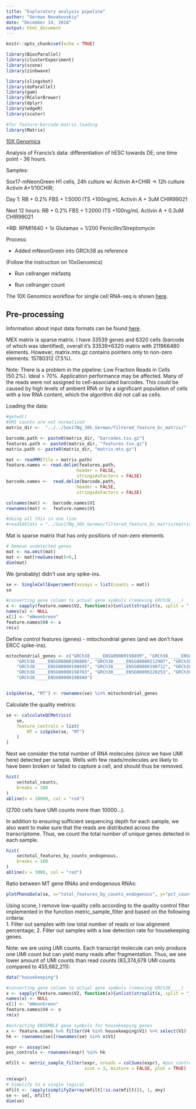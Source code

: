 ```yaml
---
title: "Exploratory analysis pipeline"
author: "German Novakovskiy"
date: "December 14, 2018"
output: html_document
---
```


```r
knitr::opts_chunk$set(echo = TRUE)
```

```r
library(BiocParallel)
library(clusterExperiment)
library(scone)
library(zinbwave)

library(slingshot)
library(doParallel)
library(gam)
library(RColorBrewer)
library(dplyr)
library(edgeR)
library(scater)

#for feature-barcode-matrix loading
library(Matrix)
```
[10X Genomics](https://ucdavis-bioinformatics-training.github.io/2017_2018-single-cell-RNA-sequencing-Workshop-UCD_UCB_UCSF/day1/Expression_Matrix.html)

Analysis of Francis's data: differentiation of hESC towards DE; one time point - 36 hours. 

Samples:

Sox17-mNeonGreen H1 cells, 24h culture w/ Activin A+CHIR -> 12h culture Activin A+1/10CHIR;

Day 1:  RB + 0.2% FBS + 1:5000 ITS +100ng/mL Activin A + 3uM CHIR99021

Next 12 hours: RB + 0.2% FBS + 1:2000 ITS +100ng/mL Activin A + 0.3uM CHIR99021

*RB: RPMI1640 + 1x Glutamax + 1/200 Penicillin/Streptomycin

Process:

- Added mNeonGreen into GRCh38 as reference

(Follow the instruction on 10xGenomics)

- Run cellranger mkfastq

- Run cellranger count

The 10X Genomics workflow for single cell RNA-seq is shown [here](https://community.10xgenomics.com/t5/10x-Blog/Single-Cell-RNA-Seq-An-Introductory-Overview-and-Tools-for/ba-p/547).

## Pre-processing

Information about input data formats can be found [here](https://support.10xgenomics.com/single-cell-gene-expression/software/pipelines/latest/output/matrices).

MEX matrix is sparse matrix. I have 33539 genes and 6320 cells (barcode of which was identified), overall it's 33539*6320 matrix with 211966480 elements. However, matrix.mtx.gz contains pointers only to non-zero elements: 15780312 (7.5%).

Note: There is a problem in the pipeline: Low Fraction Reads in Cells (50.2%). Ideal > 70%. Application performance may be affected. Many of the reads were not assigned to cell-associated barcodes. This could be caused by high levels of ambient RNA or by a significant population of cells with a low RNA content, which the algorithm did not call as cells. 

Loading the data:
```r
#getwd()
#UMI counts are not normalized
matrix_dir <-  "../../Sox17Ng_36h_German/filtered_feature_bc_matrix/"

barcode.path <- paste0(matrix_dir, "barcodes.tsv.gz")
features.path <- paste0(matrix_dir, "features.tsv.gz")
matrix.path <- paste0(matrix_dir, "matrix.mtx.gz")

mat <- readMM(file = matrix.path)
feature.names <- read.delim(features.path, 
                           header = FALSE,
                           stringsAsFactors = FALSE)
barcode.names <-  read.delim(barcode.path, 
                           header = FALSE,
                           stringsAsFactors = FALSE)

colnames(mat) <-  barcode.names$V1
rownames(mat) <-  feature.names$V1

#doing all this in one line
#read10X(mtx = "../Sox17Ng_36h_German/filtered_feature_bc_matrix/matrix.mtx.gz", genes = #"../Sox17Ng_36h_German/filtered_feature_bc_matrix/features.tsv.gz", barcodes = #"../Sox17Ng_36h_German/filtered_feature_bc_matrix/barcodes.tsv.gz", path = NULL, DGEList = FALSE)
```

Mat is sparse matrix that has only positions of non-zero elements
```r
# Remove undetected genes
mat <- na.omit(mat)
mat <- mat[rowSums(mat)>0,]
dim(mat)
```

We (probably) didn't use any spike-ins. 
```r
se <- SingleCellExperiment(assays = list(counts = mat))
se
```
```r
#converting gene column to actual gene symbols (removing GRCh38____)
x <- sapply(feature.names$V2, function(x){unlist(strsplit(x, split = "_____", fixed=TRUE))[2]})
names(x) <- NULL
x[1] <- "mNeonGreen"
feature.names$V4 <- x
rm(x)
```

Define control features (genes) - mitochondrial genes (and we don't have ERCC spike-ins).
```r
mitochondrial_genes <- c("GRCh38_____ENSG00000198899", "GRCh38_____ENSG00000198727", "GRCh38_____ENSG00000198888",
    "GRCh38_____ENSG00000198886", "GRCh38_____ENSG00000212907", "GRCh38_____ENSG00000198786",
    "GRCh38_____ENSG00000198695", "GRCh38_____ENSG00000198712", "GRCh38_____ENSG00000198804",
    "GRCh38_____ENSG00000198763", "GRCh38_____ENSG00000228253", "GRCh38_____ENSG00000198938",
    "GRCh38_____ENSG00000198840")


isSpike(se, "MT") <- rownames(se) %in% mitochondrial_genes
```

Calculate the quality metrics:
```r
se <- calculateQCMetrics(
    se,
    feature_controls = list( 
        MT = isSpike(se, "MT")
    )
)
```
Next we consider the total number of RNA molecules (since we have UMI here) detected per sample. Wells with few reads/molecules are likely to have been broken or failed to capture a cell, and should thus be removed.
```r
hist(
    se$total_counts,
    breaks = 100
)
abline(v = 10000, col = "red")
```
(2700 cells have UMI counts more than 10000...).

In addition to ensuring sufficient sequencing depth for each sample, we also want to make sure that the reads are distributed across the transcriptome. Thus, we count the total number of unique genes detected in each sample.
```r
hist(
    se$total_features_by_counts_endogenous,
    breaks = 100
)
abline(v = 3000, col = "red")
```

Ratio between MT gene RNAs and endogenous RNAs:
```r
plotPhenoData(se, x="total_features_by_counts_endogenous", y="pct_counts_MT")
```


Using scone, I  remove  low-quality  cells  according  to  the  quality  control  filter implemented  in  the  function 
metric_sample_filter and  based  on  the  following  criteria:  
1. Filter  out samples with low total number of reads or low alignment percentage; 
2. Filter out samples with a low detection rate for housekeeping genes.

Note: we are using UMI counts. Each transcript molecule can only produce one UMI count but can yield many reads after fragmentation. Thus, we see lower amount of UMI counts than read counts (83,374,678 UMI counts compared to 455,682,211):
```r
data("housekeeping")

#converting gene column to actual gene symbols (removing GRCh38____)
x <- sapply(feature.names$V2, function(x){unlist(strsplit(x, split = "_____", fixed=TRUE))[2]})
names(x) <- NULL
x[1] <- "mNeonGreen"
feature.names$V4 <- x
rm(x)

#extracting ENSEMBLE gene symbols for housekeeping genes
x <- feature.names %>% filter(V4 %in% housekeeping$V1) %>% select(V1) 
hk <- rownames(se)[rownames(se) %in% x$V1]

expr <- assay(se)
pos_controls <- rownames(expr) %in% hk

mfilt <- metric_sample_filter(expr, nreads = colSums(expr), #pos_controls = pos_controls, 
                              zcut = 3, mixture = FALSE, plot = TRUE)
```
```r
rm(expr)
# Simplify to a single logical
mfilt <- !apply(simplify2array(mfilt[!is.na(mfilt)]), 1, any)
se <- se[, mfilt]
dim(se)
```

